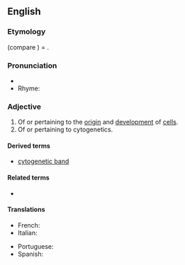 ==English==

===Etymology===
{{suffix|en|cytogenesis|ic}} (compare {{m|en|genetic#Etymology|genetic § Etymology}}) = {{prefix|en|cyto|genetic}}. 

===Pronunciation===
* {{IPA|en|/ˌsaɪtoʊd͡ʒəˈnɛtɪk/}}
* Rhyme: {{l|en|citogenetic}}

===Adjective===
{{en-adj|-}}

# Of or pertaining to the [[origin]] and [[development]] of [[cell]]s.
# Of or pertaining to cytogenetics.

====Derived terms====
* [[cytogenetic band]]

====Related terms====
* {{l|en|cytogenesis}}

====Translations====
{{trans-top|Of or pertaining to cytogenetics}}
* French: {{t+|fr|cytogénétique}}
* Italian: {{t+|it|citogenetico}}
{{trans-mid}}
* Portuguese: {{t|pt|citogenético}}
* Spanish: {{t|es|citogenético}}
{{trans-bottom}}